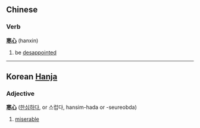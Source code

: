 ==Chinese==
===Verb===
'''[[寒]][[心]]''' (hanxin)

# be [[desappoint]]ed

----
==Korean [[Hanja]]==
===Adjective===
'''[[寒]][[心]]''' ([[한심]]하다, or 스럽다, hansim-hada or -seureobda)

# [[miserable]]